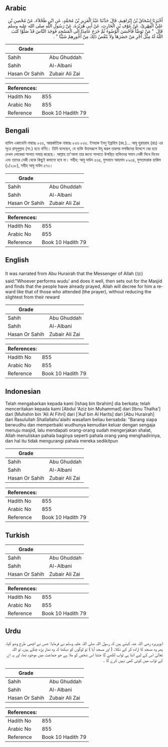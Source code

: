 ## Arabic


<div dir="rtl" lang="ar" style={{fontSize:'larger',backgroundColor:'#f8f9fa',padding:20}}>
أَخْبَرَنَا إِسْحَاقُ بْنُ إِبْرَاهِيمَ، قَالَ حَدَّثَنَا عَبْدُ الْعَزِيزِ بْنُ مُحَمَّدٍ، عَنِ ابْنِ طَحْلاَءَ، عَنْ مُحْصِنِ بْنِ عَلِيٍّ الْفِهْرِيِّ، عَنْ عَوْفِ بْنِ الْحَارِثِ، عَنْ أَبِي هُرَيْرَةَ، عَنْ رَسُولِ اللَّهِ صلى الله عليه وسلم قَالَ ‏ "‏ مَنْ تَوَضَّأَ فَأَحْسَنَ الْوُضُوءَ ثُمَّ خَرَجَ عَامِدًا إِلَى الْمَسْجِدِ فَوَجَدَ النَّاسَ قَدْ صَلَّوْا كَتَبَ اللَّهُ لَهُ مِثْلَ أَجْرِ مَنْ حَضَرَهَا وَلاَ يَنْقُصُ ذَلِكَ مِنْ أُجُورِهِمْ شَيْئًا ‏"‏ ‏.‏
</div>
<div style={{backgroundColor:'#f8f9fa',padding:20, marginBottom: 10}}><table> <thead> <tr> <th>Grade</th> <th></th> </tr> </thead> <tbody> <tr><td>Sahih</td><td>Abu Ghuddah</td></tr><tr><td>Sahih</td><td>Al-Albani</td></tr><tr><td>Hasan Or Sahih</td><td>Zubair Ali Zai</td></tr></tbody></table><table> <thead> <tr> <th>References:</th> <th></th> </tr> </thead> <tbody><tr><td>Hadith No</td><td>855</td></tr><tr><td>Arabic No</td><td>855</td></tr><tr><td>Reference</td><td>Book 10 Hadith 79</td></tr></tbody></table></div>

## Bengali


<div dir="ltr" lang="bn" style={{fontSize:'larger',backgroundColor:'#f8f9fa',padding:20}}>
হাদিস একাডেমি নাম্বারঃ ৮৫৫, আন্তর্জাতিক নাম্বারঃ ৮৫৬ ৮৫৫. ইসহাক ইবনু ইব্রাহিম (রহ.)… আবূ হুরায়রাহ (রাঃ) এর সূত্রে রাসূলুল্লাহ (সা.) হতে বর্ণিত। তিনি বলেছেন, যে ব্যক্তি উত্তমরূপে উযূ করল তারপর মসজিদের উদ্দেশে বের হয়ে দেখল লোকেরা সালাত সমাপ্ত করেছে। আল্লাহ তা'আলা তার জন্যে সালাতে উপস্থিত ব্যক্তিদের সমান নেকী লিখে দিবেন এবং তাদের নেকী থেকে কিছুই কমানো হবে না। সহীহ: আবু দাউদ ৫৬৪, মুসনাদে আহমাদ ৮৯৩৪, মুসতাদরাক হাকিম (১/২০৮), সহীহ আবু দাউদ ৫৭৩।
</div>
<div style={{backgroundColor:'#f8f9fa',padding:20, marginBottom: 10}}><table> <thead> <tr> <th>Grade</th> <th></th> </tr> </thead> <tbody> <tr><td>Sahih</td><td>Abu Ghuddah</td></tr><tr><td>Sahih</td><td>Al-Albani</td></tr><tr><td>Hasan Or Sahih</td><td>Zubair Ali Zai</td></tr></tbody></table><table> <thead> <tr> <th>References:</th> <th></th> </tr> </thead> <tbody><tr><td>Hadith No</td><td>855</td></tr><tr><td>Arabic No</td><td>855</td></tr><tr><td>Reference</td><td>Book 10 Hadith 79</td></tr></tbody></table></div>

## English


<div dir="ltr" lang="en" style={{fontSize:'larger',backgroundColor:'#f8f9fa',padding:20}}>
It was narrated from Abu Hurairah that the Messenger of Allah (ﷺ) said:"Whoever performs wudu' and does it well, then sets out for the Masjid and finds that the people have already prayed, Allah will decree for him a reward like that of those who attended (the prayer), without reducing the slightest from their reward
</div>
<div style={{backgroundColor:'#f8f9fa',padding:20, marginBottom: 10}}><table> <thead> <tr> <th>Grade</th> <th></th> </tr> </thead> <tbody> <tr><td>Sahih</td><td>Abu Ghuddah</td></tr><tr><td>Sahih</td><td>Al-Albani</td></tr><tr><td>Hasan Or Sahih</td><td>Zubair Ali Zai</td></tr></tbody></table><table> <thead> <tr> <th>References:</th> <th></th> </tr> </thead> <tbody><tr><td>Hadith No</td><td>855</td></tr><tr><td>Arabic No</td><td>855</td></tr><tr><td>Reference</td><td>Book 10 Hadith 79</td></tr></tbody></table></div>

## Indonesian


<div dir="ltr" lang="id" style={{fontSize:'larger',backgroundColor:'#f8f9fa',padding:20}}>
Telah mengabarkan kepada kami [Ishaq bin Ibrahim] dia berkata; telah menceritakan kepada kami [Abdul 'Aziz bin Muhammad] dari [Ibnu Thalha'] dari [Muhshin bin 'Ali Al Fihri] dari ['Auf bin Al Harits] dari [Abu Hurairah] dari Rasulullah Shallallahu'alaihi wasallam beliau bersabda: "Barang siapa berwudhu dan memperbaiki wudhunya kemudian keluar dengan sengaja menuju masjid, lalu mendapati orang-orang sudah mengerjakan shalat, Allah menuliskan pahala baginya seperti pahala orang yang menghadirinya, dan hal itu tidak mengurangi pahala mereka sedikitpun
</div>
<div style={{backgroundColor:'#f8f9fa',padding:20, marginBottom: 10}}><table> <thead> <tr> <th>Grade</th> <th></th> </tr> </thead> <tbody> <tr><td>Sahih</td><td>Abu Ghuddah</td></tr><tr><td>Sahih</td><td>Al-Albani</td></tr><tr><td>Hasan Or Sahih</td><td>Zubair Ali Zai</td></tr></tbody></table><table> <thead> <tr> <th>References:</th> <th></th> </tr> </thead> <tbody><tr><td>Hadith No</td><td>855</td></tr><tr><td>Arabic No</td><td>855</td></tr><tr><td>Reference</td><td>Book 10 Hadith 79</td></tr></tbody></table></div>

## Turkish


<div dir="ltr" lang="tr" style={{fontSize:'larger',backgroundColor:'#f8f9fa',padding:20}}>

</div>
<div style={{backgroundColor:'#f8f9fa',padding:20, marginBottom: 10}}><table> <thead> <tr> <th>Grade</th> <th></th> </tr> </thead> <tbody> <tr><td>Sahih</td><td>Abu Ghuddah</td></tr><tr><td>Sahih</td><td>Al-Albani</td></tr><tr><td>Hasan Or Sahih</td><td>Zubair Ali Zai</td></tr></tbody></table><table> <thead> <tr> <th>References:</th> <th></th> </tr> </thead> <tbody><tr><td>Hadith No</td><td>855</td></tr><tr><td>Arabic No</td><td>855</td></tr><tr><td>Reference</td><td>Book 10 Hadith 79</td></tr></tbody></table></div>

## Urdu


<div dir="rtl" lang="ur" style={{fontSize:'larger',backgroundColor:'#f8f9fa',padding:20}}>
ابوہریرہ رضی اللہ عنہ کہتے ہیں کہ رسول اللہ صلی اللہ علیہ وسلم نے فرمایا: جس نے اچھی طرح وضو کیا، پھر وہ مسجد کا ارادہ کر کے نکلا، ( اور مسجد آیا ) تو لوگوں کو دیکھا کہ وہ نماز پڑھ چکے ہیں، تو اللہ تعالیٰ اس کے لیے اتنا ہی ثواب لکھے گا جتنا اس شخص کو ملا ہے جو جماعت میں موجود تھا، اور یہ ان کے ثواب میں کوئی کمی نہیں کرے گا ۔
</div>
<div style={{backgroundColor:'#f8f9fa',padding:20, marginBottom: 10}}><table> <thead> <tr> <th>Grade</th> <th></th> </tr> </thead> <tbody> <tr><td>Sahih</td><td>Abu Ghuddah</td></tr><tr><td>Sahih</td><td>Al-Albani</td></tr><tr><td>Hasan Or Sahih</td><td>Zubair Ali Zai</td></tr></tbody></table><table> <thead> <tr> <th>References:</th> <th></th> </tr> </thead> <tbody><tr><td>Hadith No</td><td>855</td></tr><tr><td>Arabic No</td><td>855</td></tr><tr><td>Reference</td><td>Book 10 Hadith 79</td></tr></tbody></table></div>